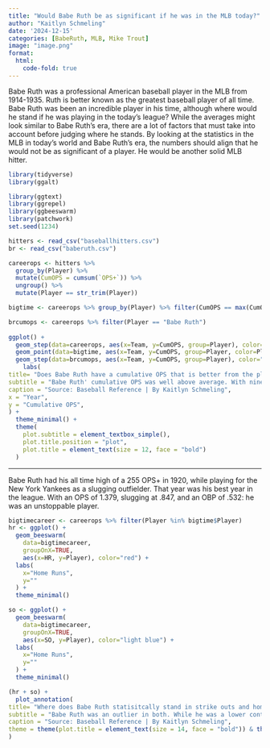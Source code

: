 ```yaml
---
title: "Would Babe Ruth be as significant if he was in the MLB today?"
author: "Kaitlyn Schmeling"
date: '2024-12-15'
categories: [BabeRuth, MLB, Mike Trout]
image: "image.png"
format: 
  html:
    code-fold: true
---
```

Babe Ruth was a professional American baseball player in the MLB from 1914-1935. Ruth is better known as the greatest baseball player of all time. Babe Ruth was been an incredible player in his time, although where would he stand if he was playing in the today’s league? While the averages might look similar to Babe Ruth’s era, there are a lot of factors that must take into account before judging where he stands. By looking at the statistics in the MLB in today’s world and Babe Ruth’s era, the numbers should align that he would not be as significant of a player. He would be another solid MLB hitter.
```r
library(tidyverse)
library(ggalt)

library(ggtext)
library(ggrepel)
library(ggbeeswarm)
library(patchwork)
set.seed(1234)
```
```r
hitters <- read_csv("baseballhitters.csv")
br <- read_csv("baberuth.csv")

careerops <- hitters %>% 
  group_by(Player) %>% 
  mutate(CumOPS = cumsum(`OPS+`)) %>%
  ungroup() %>%
  mutate(Player == str_trim(Player))

bigtime <- careerops %>% group_by(Player) %>% filter(CumOPS == max(CumOPS)) %>% ungroup() %>% filter(CumOPS > 3750)

brcumops <- careerops %>% filter(Player == "Babe Ruth")
  
ggplot() + 
  geom_step(data=careerops, aes(x=Team, y=CumOPS, group=Player), color="grey") + 
  geom_point(data=bigtime, aes(x=Team, y=CumOPS, group=Player, color=Player)) +
  geom_step(data=brcumops, aes(x=Team, y=CumOPS, group=Player), color="red")+
    labs(
title= "Does Babe Ruth have a cumulative OPS that is better from the players in his time?",
subtitle = "Babe Ruth' cumulative OPS was well above average. With nine seasons above .700, Ruth was outstanding when it comes to his on base percentage and slugging.",
caption = "Source: Baseball Reference | By Kaitlyn Schmeling",
x = "Year",
y = "Cumulative OPS",
) +
  theme_minimal() +
  theme(
    plot.subtitle = element_textbox_simple(),
    plot.title.position = "plot",
    plot.title = element_text(size = 12, face = "bold")
  )
```
---
Babe Ruth had his all time high of a 255 OPS+ in 1920, while playing for the New York Yankees as a slugging outfielder. That year was his best year in the league. With an OPS of 1.379, slugging at .847, and an OBP of .532: he was an unstoppable player.

```r
bigtimecareer <- careerops %>% filter(Player %in% bigtime$Player)
hr <- ggplot() + 
  geom_beeswarm(
    data=bigtimecareer, 
    groupOnX=TRUE, 
    aes(x=HR, y=Player), color="red") +
  labs(
    x="Home Runs",
    y=""
  ) +
  theme_minimal()

so <- ggplot() + 
  geom_beeswarm(
    data=bigtimecareer, 
    groupOnX=TRUE, 
    aes(x=SO, y=Player), color="light blue") +
  labs(
    x="Home Runs",
    y=""
  ) +
  theme_minimal()

(hr + so) +
  plot_annotation(
title= "Where does Babe Ruth statisitcally stand in strike outs and home runs?",
subtitle = "Babe Ruth was an outlier in both. While he was a lower contestant on number of strikeouts, he was ahead on his number of home runs\n in comparison to the other players.",
caption = "Source: Baseball Reference | By Kaitlyn Schmeling",
theme = theme(plot.title = element_text(size = 14, face = "bold")) & theme(plot.subtitle = element_text(size=8))
)
```

